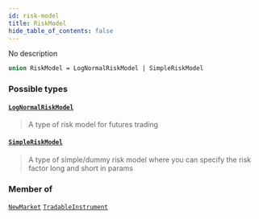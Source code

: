 ```yaml
---
id: risk-model
title: RiskModel
hide_table_of_contents: false
---
```








No description

```graphql
union RiskModel = LogNormalRiskModel | SimpleRiskModel
```


### Possible types

#### [`LogNormalRiskModel`](/docs/testnet/graphql/objects/log-normal-risk-model) <Badge class="secondary" text="object"/>
> A type of risk model for futures trading
> 

#### [`SimpleRiskModel`](/docs/testnet/graphql/objects/simple-risk-model) <Badge class="secondary" text="object"/>
> A type of simple/dummy risk model where you can specify the risk factor long and short in params
> 



### Member of

[`NewMarket`](/docs/testnet/graphql/objects/new-market)  <Badge class="secondary" text="object"/><Bullet />[`TradableInstrument`](/docs/testnet/graphql/objects/tradable-instrument)  <Badge class="secondary" text="object"/>



